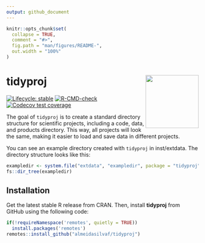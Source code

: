 ```yaml
---
output: github_document
---
```


<!-- README.md is generated from README.Rmd. Please edit that file -->

```r
knitr::opts_chunk$set(
  collapse = TRUE,
  comment = "#>",
  fig.path = "man/figures/README-",
  out.width = "100%"
)
```

# tidyproj <img src="man/figures/logo.png" align="right" height="139" />

<!-- badges: start -->
[![Lifecycle: stable](https://img.shields.io/badge/lifecycle-stable-brightgreen.svg)](https://lifecycle.r-lib.org/articles/stages.html#stable)
[![R-CMD-check](https://github.com/almeidasilvaf/tidyproj/workflows/R-CMD-check/badge.svg)](https://github.com/almeidasilvaf/tidyproj/actions)
[![Codecov test coverage](https://codecov.io/gh/almeidasilvaf/tidyproj/branch/master/graph/badge.svg)](https://app.codecov.io/gh/almeidasilvaf/tidyproj?branch=master)
<!-- badges: end -->

The goal of `tidyproj` is to create a standard directory structure for 
scientific projects, including a code, data, and products directory. 
This way, all projects will look the same, making it easier to load and 
save data in different projects.

You can see an example directory created with `tidyproj` in inst/extdata. 
The directory structure looks like this:

```r
exampledir <- system.file("extdata", "exampledir", package = "tidyproj")
fs::dir_tree(exampledir)
```

## Installation

Get the latest stable R release from CRAN. Then, install __tidyproj__ 
from GitHub using the following code:

```r
if(!requireNamespace('remotes', quietly = TRUE))
  install.packages('remotes')
remotes::install_github("almeidasilvaf/tidyproj")
```

